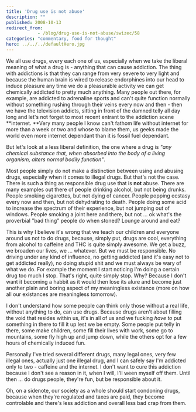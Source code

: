 ```yaml
---
title: 'Drug use is not abuse'
description: ""
published: 2008-10-13
redirect_from: 
            - /blog/drug-use-is-not-abuse/swizec/58
categories: "commentary, food for thought"
hero: ../../../defaultHero.jpg
---
```

We all use drugs, every each one of us, especially when we take the liberal meaning of what a drug is - anything that can cause addiction. The thing with addictions is that they can range from very severe to very light and because the human brain is wired to release endorphines into our head to induce pleasure any time we do a pleasurable activity we can get chemically addicted to pretty much anything. Many people out there, for example, are addicted to adrenaline sports and can&#x27;t quite function normally without something rushing through their veins every now and then - then we have the television addicts, sitting in front of the damned telly all day long and let&#x27;s not forget to most recent entrant to the addiction scene **internet. **Very many people I know can&#x27;t fathom life without internet for more than a week or two and whose to blame them, us geeks made the world even more internet dependant than it is fossil fuel dependant.

But let&#x27;s look at a less liberal definition, the one where a drug is _&quot;any chemical substance that, when absorbed into the body of a living organism, alters normal bodily function&quot;_.

Most people simply do not make a distinction between using and abusing drugs, especially when it comes to illegal drugs. But that&#x27;s not the case. There is such a thing as responsible drug use that is **not** abuse. There are many examples out there of people drinking alcohol, but not being drunks. People smoking cigarettes, but not dying of cancer. People popping ecstasy every now and then, but not dehydrating to death. People doing some acid to increase the spectrum of their experience, but not jumping out of windows. People smoking a joint here and there, but not ... ok what&#x27;s the proverbial &quot;bad thing&quot; people do when stoned? Lounge around and eat?

This is why I believe it&#x27;s wrong that we teach our children and everyone around us not to do drugs, because, simply put, drugs are cool, everything from alcohol to caffeine and THC is quite simply awesome. We get a buzz, we broaden our lives, we ... whatever. But we must be responsible. No driving under any kind of influence, no getting addicted (and it&#x27;s easy not to get addicted really), no doing stupid shit and we must always be wary of what we do. For example the moment I start noticing I&#x27;m doing a certain drug too much I stop. That&#x27;s right, quite simply stop. Why? Because I don&#x27;t want it becoming a habbit as it would then lose its alure and become just another plain and boring aspect of my meaningless existance (more on how all our existances are meaningless tomorrow).

I don&#x27;t understand how some people can think only those without a real life, without anything to do, can use drugs. Because drugs aren&#x27;t about filling the void that resides within us, it&#x27;s in all of us and we fucking _have to_ put something in there to fill it up lest we be empty. Some people put telly in there, some make children, some fill their lives with work, some go to mountains, some fly high up and jump down, while the others opt for a few hours of chemically induced fun.

Personally I&#x27;ve tried several different drugs, many legal ones, very few illegal ones, actually just one illegal drug, and I can safely say I&#x27;m addicted only to two - caffeine and the internet. I don&#x27;t want to cure this addiction because I don&#x27;t see a reason in it, when I will, I&#x27;ll ween myself off them. Until then ... do drugs people, they&#x27;re fun, but be responsible about it.



Oh, on a sidenote, our society as a whole should start condoning drugs, because when they&#x27;re regulated and taxes are paid, they become controlable and there&#x27;s less addiction and overall less bad crap from them.